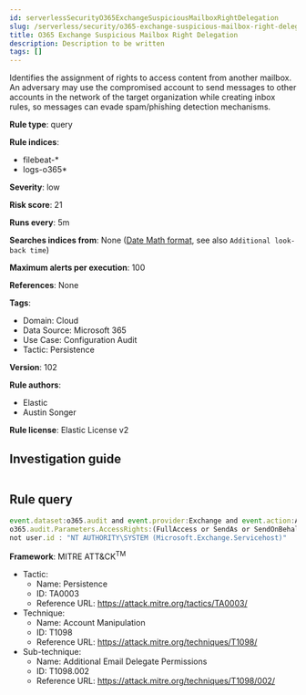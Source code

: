 ```yaml
---
id: serverlessSecurityO365ExchangeSuspiciousMailboxRightDelegation
slug: /serverless/security/o365-exchange-suspicious-mailbox-right-delegation
title: O365 Exchange Suspicious Mailbox Right Delegation
description: Description to be written
tags: []
---
```


<div id="o365-exchange-suspicious-mailbox-right-delegation"></div>

Identifies the assignment of rights to access content from another mailbox. An adversary may use the compromised account to send messages to other accounts in the network of the target organization while creating inbox rules, so messages can evade spam/phishing detection mechanisms.

**Rule type**: query

**Rule indices**: 

* filebeat-*
* logs-o365*

**Severity**: low

**Risk score**: 21

**Runs every**: 5m

**Searches indices from**: None ([Date Math format](((ref))/common-options.html#date-math), see also <DocLink id="serverlessSecurityRulesUiCreate" section="set-the-rules-schedule">`Additional look-back time`</DocLink>)

**Maximum alerts per execution**: 100

**References**: None

**Tags**: 

* Domain: Cloud
* Data Source: Microsoft 365
* Use Case: Configuration Audit
* Tactic: Persistence

**Version**: 102

**Rule authors**: 

* Elastic
* Austin Songer

**Rule license**: Elastic License v2

## Investigation guide

```markdown

```

## Rule query

```js
event.dataset:o365.audit and event.provider:Exchange and event.action:Add-MailboxPermission and
o365.audit.Parameters.AccessRights:(FullAccess or SendAs or SendOnBehalf) and event.outcome:success and
not user.id : "NT AUTHORITY\SYSTEM (Microsoft.Exchange.Servicehost)"

```

**Framework**: MITRE ATT&CK<sup>TM</sup>

* Tactic:
    * Name: Persistence
    * ID: TA0003
    * Reference URL: https://attack.mitre.org/tactics/TA0003/
* Technique:
    * Name: Account Manipulation
    * ID: T1098
    * Reference URL: https://attack.mitre.org/techniques/T1098/
* Sub-technique:
    * Name: Additional Email Delegate Permissions
    * ID: T1098.002
    * Reference URL: https://attack.mitre.org/techniques/T1098/002/

